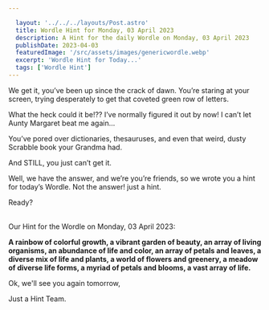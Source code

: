 ```yaml
---

  layout: '../../../layouts/Post.astro'
  title: Wordle Hint for Monday, 03 April 2023
  description: A Hint for the daily Wordle on Monday, 03 April 2023
  publishDate: 2023-04-03
  featuredImage: '/src/assets/images/genericwordle.webp'
  excerpt: 'Wordle Hint for Today...'
  tags: ['Wordle Hint']
---
```


  We get it, you’ve been up since the crack of dawn. You’re staring at your screen, trying desperately to get that coveted green row of letters. 

  What the heck could it be!??
  I’ve normally figured it out by now!
  I can’t let Aunty Margaret beat me again… 

  You’ve pored over dictionaries, thesauruses, and even that weird, dusty Scrabble book your Grandma had.

  And STILL, you just can’t get it. 

  Well, we have the answer, and we’re you’re friends, so we wrote you a hint for today’s Wordle.
  Not the answer! just a hint. 

  Ready?<br /><br />

  Our Hint for the Wordle on Monday, 03 April 2023:

  **A rainbow of colorful growth, a vibrant garden of beauty, an array of living organisms, an abundance of life and color, an array of petals and leaves, a diverse mix of life and plants, a world of flowers and greenery, a meadow of diverse life forms, a myriad of petals and blooms, a vast array of life.**

  Ok, we'll see you again tomorrow, 

  Just a Hint Team.
  